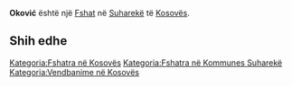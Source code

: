 {{Fshat në Kosovës
 | Emri                = Oković
| srp_N_name = Oković
| srp_N_FULL_NAME_RO = Oković
| srp_N_FULL_NAME_ND_RO = Okovic
| srp_N_SORT_NAME_RG = OKOVIC
| srp_N_FULL_NAME_RG = Oković
| srp_N_FULL_NAME_ND_RG = Okovic

 | Emri (Rasa dhanore) = 
 | Figura              = 
 | Shteti              = Kosovo
 | Komuna              = Suharekë
 | Kodi postar         = 
 | Sipërfaqja          = 

 | Popullsia           = 

 | Regj. i popullsisë  = 
 | Dend. e popullsisë  = 
 | Faqja zyrtare       = 
 <!--- Koordinatat ----> 
 | Gjerësia            = 42.695833
 | Gjatësia            = 20.668889
 | Lartësia            = 
}}
'''Oković''' është një [[Fshat]] në [[Suharekë]] të [[Kosovës]].

<!-- == Gjeografia == -->
<!-- == Historia == -->
<!-- == Demografia == -->
== Shih edhe ==
{{Komuna Suharekë}}
{{Kosovo-Administrata-Cung}}

[[Kategoria:Fshatra në Kosovës]]
[[Kategoria:Fshatra në Kommunes Suharekë]]
[[Kategoria:Vendbanime në Kosovës]]